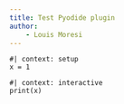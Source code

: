 ```yaml
---
title: Test Pyodide plugin
author: 
    - Louis Moresi
---
```


```pyodide-python
#| context: setup
x = 1

```

```pyodide-python
#| context: interactive
print(x)

```

